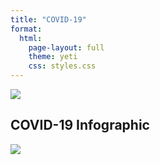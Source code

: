 ```yaml
---
title: "COVID-19"
format: 
  html:
    page-layout: full
    theme: yeti
    css: styles.css
---
```

![](COVID/covidscreen.png)

## COVID-19 Infographic

![](COVID/Covid-19infographic.png)

```r

```




